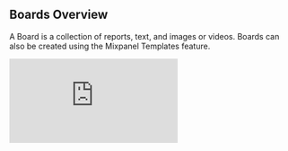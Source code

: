 ## Boards Overview

A Board is a collection of reports, text, and images or videos. Boards can also be created using the Mixpanel Templates feature.


<p style={{ position: 'relative', paddingBottom: '56.25%', height: 0, overflow: 'hidden' }}>
  <iframe src="https://www.loom.com/embed/ff75f49a6d8844669f0b8bc2d056b22f" frameborder="0" style={{ position: 'absolute', top: 0, left: 0, width: '100%', height: '100%' }} allowfullscreen></iframe>
</p>
